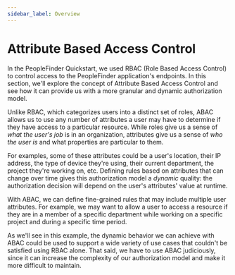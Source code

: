 ```yaml
---
sidebar_label: Overview
---
```


# Attribute Based Access Control

In the PeopleFinder Quickstart, we used RBAC (Role Based Access Control) to control access to the PeopleFinder application's endpoints. In this section, we'll explore the concept of Attribute Based Access Control and see how it can provide us with a more granular and dynamic authorization model.

Unlike RBAC, which categorizes users into a distinct set of roles, ABAC allows us to use any number of attributes a user may have to determine if they have access to a particular resource. While roles give us a sense of _what the user's job_ is in an organization, attributes give us a sense of _who the user is_ and what properties are particular to them.

For examples, some of these attributes could be a user's location, their IP address, the type of device they're using, their current department, the project they're working on, etc. Defining rules based on attributes that can change over time gives this authorization model a _dynamic_ quality: the authorization decision will depend on the user's attributes' value at runtime.

With ABAC, we can define fine-grained rules that may include multiple user attributes. For example, we may want to allow a user to access a resource if they are in a member of a specific department while working on a specific project and during a specific time period.

As we'll see in this example, the dynamic behavior we can achieve with ABAC could be used to support a wide variety of use cases that couldn't be satisfied using RBAC alone. That said, we have to use ABAC judiciously, since it can increase the complexity of our authorization model and make it more difficult to maintain.
